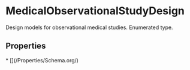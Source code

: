   
# MedicalObservationalStudyDesign

Design models for observational medical studies. Enumerated type.

## Properties

<Grid>
* [](/Properties/Schema.org/)
</Grid>

